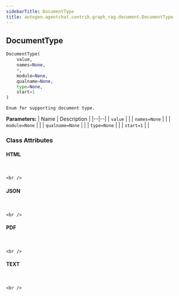 ```yaml
---
sidebarTitle: DocumentType
title: autogen.agentchat.contrib.graph_rag.document.DocumentType
---
```

<h2 id="autogen.agentchat.contrib.graph_rag.document.DocumentType" class="doc doc-heading">
    <code class="doc-symbol doc-symbol-heading doc-symbol-class"></code>
    <span class="doc doc-object-name doc-class-name">DocumentType</span>
</h2>

```python
DocumentType(
    value,
    names=None,
    *,
    module=None,
    qualname=None,
    type=None,
    start=1
)
```

    Enum for supporting document type.

<b>Parameters:</b>
| Name | Description |
|--|--|
| `value` |  |
| `names=None` |  |
| `module=None` |  |
| `qualname=None` |  |
| `type=None` |  |
| `start=1` |  |

### Class Attributes

<code class="doc-symbol doc-symbol-heading doc-symbol-attribute"></code>
#### HTML
<br />

    <br />

<code class="doc-symbol doc-symbol-heading doc-symbol-attribute"></code>
#### JSON
<br />

    <br />

<code class="doc-symbol doc-symbol-heading doc-symbol-attribute"></code>
#### PDF
<br />

    <br />

<code class="doc-symbol doc-symbol-heading doc-symbol-attribute"></code>
#### TEXT
<br />

    <br />